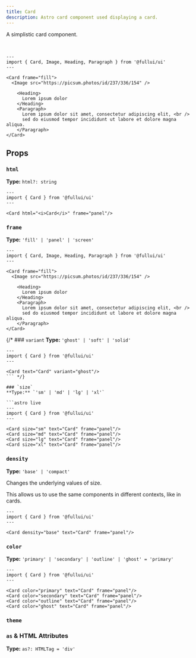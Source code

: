 ```yaml
---
title: Card
description: Astro card component used displaying a card.
---
```


A simplistic card component.

<br/>

```astro live
---
import { Card, Image, Heading, Paragraph } from '@fullui/ui'
---

<Card frame="fill">
  <Image src="https://picsum.photos/id/237/336/154" />

    <Heading>
      Lorem ipsum dolor
    </Heading>
    <Paragraph>
      Lorem ipsum dolor sit amet, consectetur adipiscing elit, <br />
      sed do eiusmod tempor incididunt ut labore et dolore magna aliqua.
    </Paragraph>
</Card>
```

## Props

### `html`
**Type:** `html?: string`

```astro live
---
import { Card } from '@fullui/ui'
---

<Card html="<i>Card</i>" frame="panel"/>
```

### `frame`
**Type:** `'fill' | 'panel' | 'screen'`

```astro live
---
import { Card, Image, Heading, Paragraph } from '@fullui/ui'
---

<Card frame="fill">
  <Image src="https://picsum.photos/id/237/336/154" />

    <Heading>
      Lorem ipsum dolor
    </Heading>
    <Paragraph>
      Lorem ipsum dolor sit amet, consectetur adipiscing elit, <br />
      sed do eiusmod tempor incididunt ut labore et dolore magna aliqua.
    </Paragraph>
</Card>
```

{/* ### `variant`
**Type:** `'ghost' | 'soft' | 'solid'`

```astro live
---
import { Card } from '@fullui/ui'
---

<Card text="Card" variant="ghost"/>
``` */}

### `size`
**Type:** `'sm' | 'md' | 'lg' | 'xl'`

```astro live
---
import { Card } from '@fullui/ui'
---

<Card size="sm" text="Card" frame="panel"/>
<Card size="md" text="Card" frame="panel"/>
<Card size="lg" text="Card" frame="panel"/>
<Card size="xl" text="Card" frame="panel"/>
```

### `density`
**Type:** `'base' | 'compact'`

Changes the underlying values of size.

This allows us to use the same components in different contexts, like in cards.

```astro live
---
import { Card } from '@fullui/ui'
---

<Card density="base" text="Card" frame="panel"/>
```

### `color`
**Type:** `'primary' | 'secondary' | 'outline' | 'ghost' = 'primary'`

```astro live
---
import { Card } from '@fullui/ui'
---

<Card color="primary" text="Card" frame="panel"/>
<Card color="secondary" text="Card" frame="panel"/>
<Card color="outline" text="Card" frame="panel"/>
<Card color="ghost" text="Card" frame="panel"/>
```

### `theme`
<Theming/>

### `as` & HTML Attributes
**Type:** `as?: HTMLTag = 'div'`
<AsProp/>